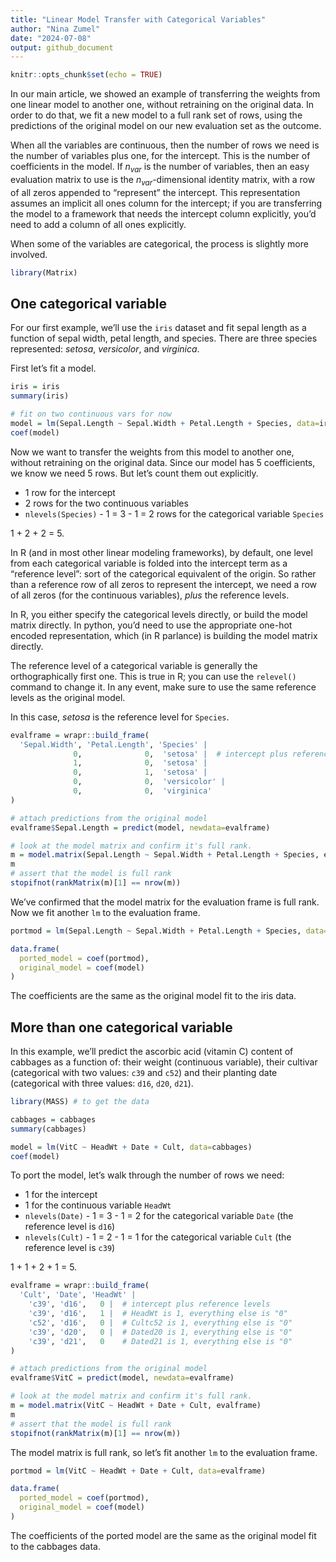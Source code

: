 ```yaml
---
title: "Linear Model Transfer with Categorical Variables"
author: "Nina Zumel"
date: "2024-07-08"
output: github_document
---
```


```r
knitr::opts_chunk$set(echo = TRUE)
```

In our main article, we showed an example of transferring the weights from one linear model to another one, without retraining on the original data. In order to do that, we fit a new model to a full rank set of rows, using the predictions of the original model on our new evaluation set as the outcome.

When all the variables are continuous, then the number of rows we need is the number of variables plus one, for the intercept. This is the number of coefficients in the model. If $n_{var}$ is the number of variables, then an easy evaluation matrix to use is the $n_{var}$-dimensional identity matrix, with a row of all zeros appended to "represent" the intercept. This representation assumes an implicit all ones column for the intercept; if you are transferring the model to a framework that needs the intercept column explicitly, you'd need to add a column of all ones explicitly.

When some of the variables are categorical, the process is slightly more involved.

```r
library(Matrix)
```

## One categorical variable

For our first example, we'll use the `iris` dataset and fit sepal length as a function of sepal width, petal length, and species.
There are three species represented: *setosa*, *versicolor*, and *virginica*.

First let's fit a model.

```r
iris = iris
summary(iris)

# fit on two continuous vars for now
model = lm(Sepal.Length ~ Sepal.Width + Petal.Length + Species, data=iris)
coef(model)

```

Now we want to transfer the weights from this model to another one, without retraining on the original data. Since our model has
5 coefficients, we know we need 5 rows. But let's count them out explicitly.

* 1 row for the intercept
* 2 rows for the two continuous variables
* `nlevels(Species)` - 1 = 3 - 1 = 2 rows for the categorical variable `Species`

1 + 2 + 2 = 5.

In R (and in most other linear modeling frameworks), by default, one level from each categorical variable is folded into the intercept term as a "reference level": sort of the categorical equivalent of the origin. So rather than a reference row of all zeros to represent the intercept, we need a row of all zeros (for the continuous variables), *plus* the reference levels.

In R, you either specify the categorical levels directly, or build the model matrix directly. In python, you'd need to use the appropriate one-hot encoded representation, which (in R parlance) is building the model matrix directly.

The reference level of a categorical variable is generally the orthographically first one. This is true in R;  you can use the `relevel()` command to change it. In any event, make sure to use the same reference levels as the original model.

In this case, *setosa* is the reference level for `Species`.


```r
evalframe = wrapr::build_frame(
  'Sepal.Width', 'Petal.Length', 'Species' |
              0,              0,  'setosa' |  # intercept plus reference level
              1,              0,  'setosa' |
              0,              1,  'setosa' |
              0,              0,  'versicolor' |
              0,              0,  'virginica'
)

# attach predictions from the original model
evalframe$Sepal.Length = predict(model, newdata=evalframe)

# look at the model matrix and confirm it's full rank.
m = model.matrix(Sepal.Length ~ Sepal.Width + Petal.Length + Species, evalframe)
m
# assert that the model is full rank
stopifnot(rankMatrix(m)[1] == nrow(m))
```

We've confirmed that the model matrix for the evaluation frame is full rank. Now we fit another `lm` to the evaluation frame.

```r
portmod = lm(Sepal.Length ~ Sepal.Width + Petal.Length + Species, data=evalframe)

data.frame(
  ported_model = coef(portmod),
  original_model = coef(model)
)

```

The coefficients are the same as the original model fit to the iris data.

## More than one categorical variable

In this example, we'll predict the ascorbic acid (vitamin C) content of cabbages as a function of: their weight (continuous variable), their cultivar (categorical with two values: `c39` and `c52`) and their planting date (categorical with three values: `d16`, `d20`, `d21`).

```r
library(MASS) # to get the data

cabbages = cabbages
summary(cabbages)

model = lm(VitC ~ HeadWt + Date + Cult, data=cabbages)
coef(model)
```

To port the model, let's walk through the number of rows we need:

* 1 for the intercept
* 1 for the continuous variable `HeadWt`
* `nlevels(Date)` - 1 = 3 - 1 = 2 for the categorical variable `Date` (the reference level is `d16`)
* `nlevels(Cult)` - 1 = 2 - 1 = 1 for the categorical variable `Cult` (the reference level is `c39`)

1 + 1 + 2 + 1 = 5.

```r
evalframe = wrapr::build_frame(
  'Cult', 'Date', 'HeadWt' |
    'c39', 'd16',   0 |  # intercept plus reference levels
    'c39', 'd16',   1 |  # HeadWt is 1, everything else is "0"
    'c52', 'd16',   0 |  # Cultc52 is 1, everything else is "0"
    'c39', 'd20',   0 |  # Dated20 is 1, everything else is "0"
    'c39', 'd21',   0    # Dated21 is 1, everything else is "0"
)

# attach predictions from the original model
evalframe$VitC = predict(model, newdata=evalframe)

# look at the model matrix and confirm it's full rank.
m = model.matrix(VitC ~ HeadWt + Date + Cult, evalframe)
m
# assert that the model is full rank
stopifnot(rankMatrix(m)[1] == nrow(m))
```

The model matrix is full rank, so let's fit another `lm` to the evaluation frame.

```r
portmod = lm(VitC ~ HeadWt + Date + Cult, data=evalframe)

data.frame(
  ported_model = coef(portmod),
  original_model = coef(model)
)

```

The coefficients of the ported model are the same as the original model fit to the cabbages data.
